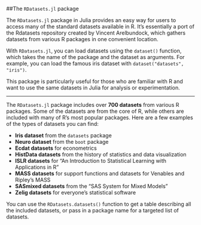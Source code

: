 ##The `RDatasets.jl` package

The `RDatasets.jl` package in Julia provides an easy way for users to access many of the standard datasets available in R. It's essentially a port of the Rdatasets repository created by Vincent Arelbundock, which gathers datasets from various R packages in one convenient location. 

With `RDatasets.jl`, you can load datasets using the `dataset()` function, which takes the name of the package and the dataset as arguments. For example, you can load the famous iris dataset with `dataset("datasets", "iris")`.

This package is particularly useful for those who are familiar with R and want to use the same datasets in Julia for analysis or experimentation.

-------------------------------------------------------------------------------

The `RDatasets.jl` package includes over **700 datasets** from various R packages. Some of the datasets are from the core of R, while others are included with many of R's most popular packages. Here are a few examples of the types of datasets you can find:

- **Iris dataset** from the `datasets` package
- **Neuro dataset** from the `boot` package
- **Ecdat datasets** for econometrics
- **HistData datasets** from the history of statistics and data visualization
- **ISLR datasets** for "An Introduction to Statistical Learning with Applications in R"
- **MASS datasets** for support functions and datasets for Venables and Ripley's MASS
- **SASmixed datasets** from the "SAS System for Mixed Models"
- **Zelig datasets** for everyone's statistical software

You can use the `RDatasets.datasets()` function to get a table describing all the included datasets, or pass in a package name for a targeted list of datasets.
